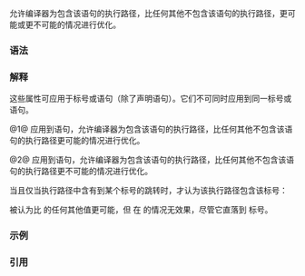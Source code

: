 {{cpp/language/attributes/title|likely, unlikely||notes={{mark since c++20}}}}
{{cpp/language/attributes/navbar}}

允许编译器为包含该语句的执行路径，比任何其他不包含该语句的执行路径，更可能或更不可能的情况进行优化。

===语法===
{{sdsc begin}}
{{sdsc|num=1|1=
{{ttb|{{c/core|[[likely]]}}}}
}}
{{sdsc|num=2|1=
{{ttb|{{c/core|[[unlikely]]}}}}
}}
{{sdsc end}}

===解释===
这些属性可应用于标号或语句（除了声明语句）。它们不可同时应用到同一标号或语句。

@1@ 应用到语句，允许编译器为包含该语句的执行路径，比任何其他不包含该语句的执行路径更可能的情况进行优化。

@2@ 应用到语句，允许编译器为包含该语句的执行路径，比任何其他不包含该语句的执行路径更不可能的情况进行优化。

当且仅当执行路径中含有到某个标号的跳转时，才认为该执行路径包含该标号：

{{source|
int f(int i)
{
    switch (i)
    {
        case 1: [[fallthrough]];
        [[likely]] case 2: return 1;
    }
    return 2;
}
}}

{{c|1=i == 2}} 被认为比 {{tt|i}} 的任何其他值更可能，但 {{c/core|[[likely]]}} 在 {{c|1=i == 1}} 的情况无效果，尽管它直落到 {{c|case 2:}} 标号。

===示例===
{{example
|code=
#include &lt;chrono&gt;
#include &lt;cmath&gt;
#include &lt;iomanip&gt;
#include &lt;iostream&gt;
#include &lt;random&gt;

namespace with_attributes
{
    constexpr double pow(double x, long long n) noexcept
    {
        if (n &gt; 0) [[likely]]
            return x * pow(x, n - 1);
        else [[unlikely]]
            return 1;
    }
    constexpr long long fact(long long n) noexcept
    {
        if (n &gt; 1) [[likely]]
            return n * fact(n - 1);
        else [[unlikely]]
            return 1;
    }
    constexpr double cos(double x) noexcept
    {
        constexpr long long precision{16LL};
        double y{};
        for (auto n{0LL}; n &lt; precision; n += 2LL) [[likely]]
            y += pow(x, n) / (n &amp; 2LL ? -fact(n) : fact(n));
        return y;
    }
} // namespace with_attributes

namespace no_attributes
{
    constexpr double pow(double x, long long n) noexcept
    {
        if (n &gt; 0)
            return x * pow(x, n - 1);
        else
            return 1;
    }
    constexpr long long fact(long long n) noexcept
    {
        if (n &gt; 1)
            return n * fact(n - 1);
        else
            return 1;
    }
    constexpr double cos(double x) noexcept
    {
        constexpr long long precision{16LL};
        double y{};
        for (auto n{0LL}; n &lt; precision; n += 2LL)
            y += pow(x, n) / (n &amp; 2LL ? -fact(n) : fact(n));
        return y;
    }
} // namespace no_attributes

double gen_random() noexcept
{
    static std::random_device rd;
    static std::mt19937 gen(rd());
    static std::uniform_real_distribution&lt;double&gt; dis(-1.0, 1.0);
    return dis(gen);
}

volatile double sink{}; // 确保有副作用

int main()
{
    for (const auto x : {0.125, 0.25, 0.5, 1. / (1 &lt;&lt; 26)})
        std::cout
            &lt;&lt; std::setprecision(53)
            &lt;&lt; "x = " &lt;&lt; x &lt;&lt; '\n'
            &lt;&lt; std::cos(x) &lt;&lt; '\n'
            &lt;&lt; with_attributes::cos(x) &lt;&lt; '\n'
            &lt;&lt; (std::cos(x) == with_attributes::cos(x) ? "equal" : "differ") &lt;&lt; '\n';

    auto benchmark = [](auto fun, auto rem)
    {
        const auto start = std::chrono::high_resolution_clock::now();
        for (auto size{1ULL}; size != 10'000'000ULL; ++size)
            sink = fun(gen_random());
        const std::chrono::duration&lt;double&gt; diff =
            std::chrono::high_resolution_clock::now() - start;
        std::cout &lt;&lt; "Time: " &lt;&lt; std::fixed &lt;&lt; std::setprecision(6) &lt;&lt; diff.count()
                  &lt;&lt; " sec " &lt;&lt; rem &lt;&lt; std::endl; &lt;!-- flush is intentional --&gt;
    };

    benchmark(with_attributes::cos, "(with attributes)");
    benchmark(no_attributes::cos, "(without attributes)");
    benchmark([](double t) { return std::cos(t); }, "(std::cos)");
}
|p=true
|output=
x = 0.125
0.99219766722932900560039115589461289346218109130859375
0.99219766722932900560039115589461289346218109130859375
equal
x = 0.25
0.96891242171064473343022882545483298599720001220703125
0.96891242171064473343022882545483298599720001220703125
equal
x = 0.5
0.8775825618903727587394314468838274478912353515625
0.8775825618903727587394314468838274478912353515625
equal
x = 1.490116119384765625e-08
0.99999999999999988897769753748434595763683319091796875
0.99999999999999988897769753748434595763683319091796875
equal
Time: 0.579122 sec (with attributes)
Time: 0.722553 sec (without attributes)
Time: 0.425963 sec (std::cos)
}}

===引用===
{{ref std c++23}}
{{ref std|section=9.12.7|title=Likelihood attributes|id=dcl.attr.likelihood}}
{{ref std end}}
{{ref std c++20}}
{{ref std|section=9.12.6|title=Likelihood attributes|id=dcl.attr.likelihood}}
{{ref std end}}

{{langlinks|en|es|ja}}